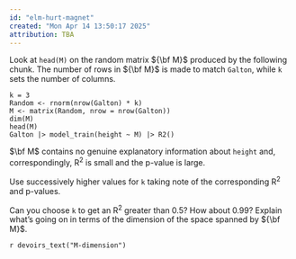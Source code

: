```yaml
---
id: "elm-hurt-magnet"
created: "Mon Apr 14 13:50:17 2025"
attribution: TBA
---
```


Look at `head(M)` on the random matrix ${\bf M}$ produced by the following chunk. The number of rows in ${\bf M}$ is made to match `Galton`, while `k` sets the number of columns.

```webr-r
k = 3
Random <- rnorm(nrow(Galton) * k)
M <- matrix(Random, nrow = nrow(Galton))
dim(M)
head(M)
Galton |> model_train(height ~ M) |> R2()
```

$\bf M$ contains no genuine explanatory information about `height` and, correspondingly, R^2^ is small and the p-value is large.

Use successively higher values for `k` taking note of the corresponding R^2^ and p-values.

Can you choose `k` to get an R^2^ greater than 0.5? How about 0.99? Explain what's going on in terms of the dimension of the space spanned by ${\bf M}$.

`r devoirs_text("M-dimension")`


